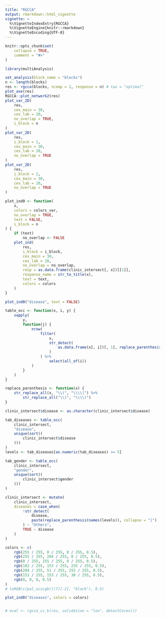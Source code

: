 ```yaml
---
title: "RGCCA"
output: rmarkdown::html_vignette
vignette: >
  %\VignetteIndexEntry{RGCCA}
  %\VignetteEngine{knitr::rmarkdown}
  %\VignetteEncoding{UTF-8}
---
```


```r
knitr::opts_chunk$set(
    collapse = TRUE,
    comment = "#>"
)
```

```r
library(multiAnalysis)
```
```r
set_analysis(block_name = "blocks")
n <- length(blocks)
res <- rgcca(blocks, ncomp = 2, response = n) # tau = "optimal"
plot_ave(res)
RGCCA::plot_network2(res)
plot_var_2D(
    res,
    cex_main = 30,
    cex_lab = 20,
    no_overlap = TRUE,
    i_block = n
)
plot_var_2D(
    res,
    i_block = 1,
    cex_main = 30,
    cex_lab = 20,
    no_overlap = TRUE
)
plot_var_2D(
    res,
    i_block = 2,
    cex_main = 30,
    cex_lab = 20,
    no_overlap = TRUE
)

plot_ind0 <- function(
    x,
    colors = colors_var,
    no_overlap = TRUE,
    text = FALSE,
    i_block = n
) {
    if (text)
        no_overlap <- FALSE
    plot_ind(
        res,
        i_block = i_block,
        cex_main = 30,
        cex_lab = 20,
        no_overlap = no_overlap,
        resp = as.data.frame(clinic_intersect[, x])[[1]],
        response_name = str_to_title(x),
        text = text,
        colors = colors
    )
}

plot_ind0("disease", text = FALSE)

table_occ <- function(x, i, y) {
    sapply(
        y,
        function(j) {
            nrow(
                filter(
                    x,
                    str_detect(
                        as.data.frame(x[, i])[, 1], replace_parenthesis(j)
                    )
                ) %>%
                    select(all_of(i))
            )
        }
    )
}

replace_parenthesis <- function(x) {
    str_replace_all(x, "\\(", "\\\\(") %>%
        str_replace_all("\\)", "\\\\)")
}

clinic_intersect$disease <- as.character(clinic_intersect$disease)

tab_diseases <- table_occ(
    clinic_intersect,
    "disease",
    unique(sort((
        clinic_intersect$disease
    )))
)
levels <- tab_diseases[as.numeric(tab_diseases) >= 5]

tab_gender <- table_occ(
    clinic_intersect,
    "gender",
    unique(sort((
        clinic_intersect$gender
    )))
)

clinic_intersect <- mutate(
    clinic_intersect,
    diseases = case_when(
        !str_detect(
            disease,
            paste(replace_parenthesis(names(levels)), collapse = "|")
        ) ~ "Others",
        TRUE ~ disease
    )
)

colors <- c(
    rgb(255 / 255, 0 / 255, 0 / 255, 0.5),
    rgb(255 / 255, 204 / 255, 0 / 255, 0.5),
    rgb(0 / 255, 255 / 255, 0 / 255, 0.5),
    rgb(102 / 255, 153 / 255, 255 / 255, 0.5),
    rgb(204 / 255, 51 / 255, 255 / 255, 0.5),
    rgb(153 / 255, 153 / 255, 30 / 255, 0.5),
    rgb(0, 0, 0, 0.5)
)
# toRGB(c(pal_ucscgb()(7)[-2], "black"), 0.5)

plot_ind0("diseases", colors = colors)


# eval <- rgcca_cv_k(res, validation = "loo", detectCores())
```
